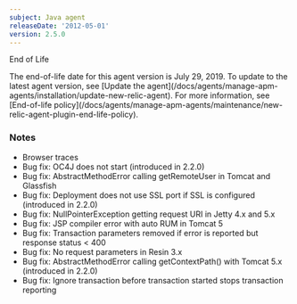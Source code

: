 ```yaml
---
subject: Java agent
releaseDate: '2012-05-01'
version: 2.5.0
---
```


End of Life

<Callout variant="important">
  The end-of-life date for this agent version is July 29, 2019. To update to the latest agent version, see [Update the agent](/docs/agents/manage-apm-agents/installation/update-new-relic-agent). For more information, see [End-of-life policy](/docs/agents/manage-apm-agents/maintenance/new-relic-agent-plugin-end-life-policy).
</Callout>

### Notes

* Browser traces
* Bug fix: OC4J does not start (introduced in 2.2.0)
* Bug fix: AbstractMethodError calling getRemoteUser in Tomcat and Glassfish
* Bug fix: Deployment does not use SSL port if SSL is configured (introduced in 2.2.0)
* Bug fix: NullPointerException getting request URI in Jetty 4.x and 5.x
* Bug fix: JSP compiler error with auto RUM in Tomcat 5
* Bug fix: Transaction parameters removed if error is reported but response status &lt; 400
* Bug fix: No request parameters in Resin 3.x
* Bug fix: AbstractMethodError calling getContextPath() with Tomcat 5.x (introduced in 2.2.0)
* Bug fix: Ignore transaction before transaction started stops transaction reporting
